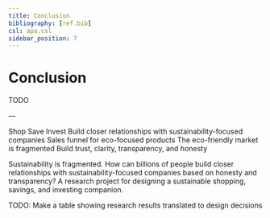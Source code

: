 ```yaml
---
title: Conclusion
bibliography: [ref.bib]
csl: apa.csl
sidebar_position: 7
---
```


# Conclusion

TODO



—

Shop
Save
Invest
Build closer relationships with sustainability-focused companies
Sales funnel for eco-focused products
The eco-friendly market is fragmented
Build trust, clarity, transparency, and honesty


Sustainability is fragmented. How can billions of people build closer relationships with sustainability-focused companies based on honesty and transparency? A research project for designing a sustainable shopping, savings, and investing companion.


TODO: Make a table showing research results translated to design decisions